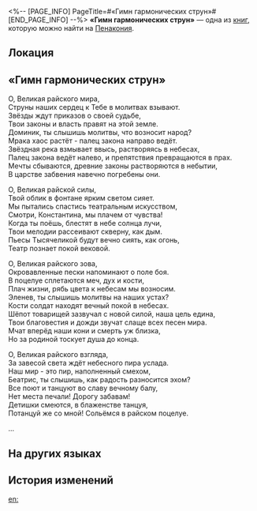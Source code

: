 <%-- [PAGE_INFO]
PageTitle=#«Гимн гармонических струн»#
[END_PAGE_INFO] --%>
{{Дополнить}}
{{Книга Инфобокс
|id           = 325
|Название     = 
|Изображение  = Предмет Книга Пенакония.png
|Мир          = Пенакония
|Томов        = 1
|Автор        = <!--нужно добавить-->
|Описание     = Длинная поэма за авторством Семьи, где описывается сошествие различных воплощений Шипе Тысячеликой.
|Том1         = {{tx}}
|Источник1    = {{tx|Отсутствует источник}}
|Персонажи    = 
|Фракции      = 
}}
'''«Гимн гармонических струн»''' — одна из [[Книги|книг]], которую можно найти на [[Пенакония]].

==Локация==
{{Отметка карты|<!--название карты-->|<!--id отметки-->}}

==«Гимн гармонических струн»==
О, Великая райского мира,<br />
Струны наших сердец к Тебе в молитвах взывают.<br />
Звёзды ждут приказов о своей судьбе,<br />
Твои законы и власть правят на этой земле.<br />
Доминик, ты слышишь молитвы, что возносит народ?<br />
Мрака хаос растёт - палец закона направо ведёт.<br />
Звёздная река взмывает ввысь, растворяясь в небесах,<br />
Палец закона ведёт налево, и препятствия превращаются в прах.<br />
Мечты сбываются, древние законы растворяются в небытии,<br />
В царстве забвения навечно погребены они.

О, Великая райской силы,<br />
Твой облик в фонтане ярким светом сияет.<br />
Мы пытались спастись театральным искусством,<br />
Смотри, Константина, мы плачем от чувства!<br />
Когда ты поёшь, блестят в небе солнца лучи,<br />
Твои мелодии рассеивают скверну, как дым.<br />
Пьесы Тысячеликой будут вечно сиять, как огонь,<br />
Театр познает покой вековой.

О, Великая райского зова,<br />
Окровавленные пески напоминают о поле боя.<br />
В поцелуе сплетаются меч, дух и кости,<br />
Плач жизни, рябь цвета к небесам мы возносим.<br />
Эленев, ты слышишь молитвы на наших устах?<br />
Кости солдат находят вечный покой в небесах.<br />
Шёпот товарищей зазвучал с новой силой, наша цель едина,<br />
Твои благовестия и дожди звучат слаще всех песен мира.<br />
Мчат вперёд наши кони и смерть уж близка,<br />
Но за родиной тоскует душа до конца.

О, Великая райского взгляда,<br />
За завесой света ждёт небесного пира услада.<br />
Наш мир - это пир, наполненный смехом,<br />
Беатрис, ты слышишь, как радость разносится эхом?<br />
Все поют и танцуют во славу вечному балу,<br />
Нет места печали! Дорогу забавам!<br />
Детишки смеются, в блаженстве танцуя,<br />
Потанцуй же со мной! Сольёмся в райском поцелуе.

...

==На других языках==
{{На других языках
|en   = ''A Hymn of Charmonic Strings''
|zhs  = 《众弦万相歌》
|zht  = 《眾弦萬相歌》
|ja   = 『衆弦万相歌』
|ko   = ≪현들의 만상가≫
|es   = Himno de cuerdas carismónicas
|fr   = ''Chant des cordes''
|ru   = «Гимн гармонических струн»
|th   = "ลำนำหลากสาย"
|vi   = "Giai Điệu Vạn Cung Đàn"
|de   = „Eine Hymne aus harmonischen Saiten“
|id   = "Senandung Senar Harmoni"
|pt   = Um Hino de Cordas Harmônicas
}}

==История изменений==
{{История изменений|3.5}}

[[en:]]